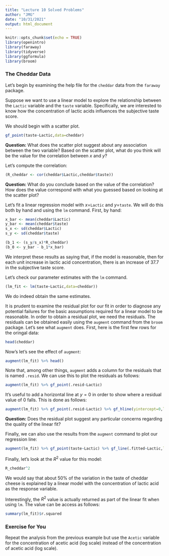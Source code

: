 ```yaml
---
title: "Lecture 10 Solved Problems"
author: "JMG"
date: "10/31/2021"
output: html_document
---
```


```r
knitr::opts_chunk$set(echo = TRUE)
library(openintro)
library(faraway)
library(tidyverse)
library(ggformula)
library(broom)
```


### The Cheddar Data

Let's begin by examining the help file for the `cheddar` data from the `faraway` package. 

Suppose we want to use a linear model to explore the relationship between the `Lactic` variable and the `taste` variable. Specifically, we are interested to know how the concentration of lactic acids influences the subjective taste score.

We should begin with a scatter plot.

```r
gf_point(taste~Lactic,data=cheddar)
```


**Question:** What does the scatter plot suggest about any association between the two variable? Based on the scatter plot, what do you think will be the value for the correlation between $x$ and $y$? 

Let's compute the correlation:

```r
(R_cheddar <- cor(cheddar$Lactic,cheddar$taste))
```

**Question:** What do you conclude based on the value of the correlation? How does the value correspond with what you guessed based on looking at the scatter plot? 

Let's fit a linear regression model with $x$=`Lactic` and $y$=`taste`. We will do this both by hand and using the `lm` command. First, by hand:

```r
x_bar <- mean(cheddar$Lactic)
y_bar <- mean(cheddar$taste)
s_x <- sd(cheddar$Lactic)
s_y <- sd(cheddar$taste)

(b_1 <- (s_y/s_x)*R_cheddar)
(b_0 <- y_bar - b_1*x_bar)

```

We interpret these results as saying that, if the model is reasonable, then for each unit increase in lactic acid concentration, there is an increase of 37.7 in the subjective taste score. 

Let's check our parameter estimates with the `lm` command. 

```r
(lm_fit <- lm(taste~Lactic,data=cheddar))
```

We do indeed obtain the same estimates. 

It is prudent to examine the residual plot for our fit in order to diagnose any potential failures for the basic assumptions required for a linear model to be reasonable. In order to obtain a residual plot, we need the residuals. The residuals can be obtained easily using the `augment` command from the `broom` package. Let's see what `augment` does. First, here is the first few rows for the oringal data:

```r
head(cheddar)
```

Now's let's see the effect of `augment`:

```r
augment(lm_fit) %>% head()
```
Note that, among other things, `augment` adds a column for the residuals that is named `.resid`. We can use this to plot the residuals as follows:

```r
augment(lm_fit) %>% gf_point(.resid~Lactic)
```

It's useful to add a horizontal line at $y=0$ in order to show where a residual value of 0 falls. This is done as follows:

```r
augment(lm_fit) %>% gf_point(.resid~Lactic) %>% gf_hline(yintercept=0,lwd=1,linetype="dashed")
```

**Question:** Does the residual plot suggest any particular concerns regarding the quality of the linear fit? 

Finally, we can also use the results from the `augment` command to plot our regression line:

```r
augment(lm_fit) %>% gf_point(taste~Lactic) %>% gf_line(.fitted~Lactic,lwd=1,color="blue")
```

Finally, let's look at the $R^2$ value for this model:

```r
R_cheddar^2
```

We would say that about 50% of the variation in the taste of cheddar cheese is explained by a linear model with the concentration of lactic acid as the response variable. 

Interestingly, the $R^2$ value is actually returned as part of the linear fit when using `lm`. The value can be access as follows:

```r
summary(lm_fit)$r.squared
```

### Exercise for You

Repeat the analysis from the previous example but use the `Acetic` variable for the concentration of acetic acid (log scale) instead of the concentration of acetic acid (log scale). 



